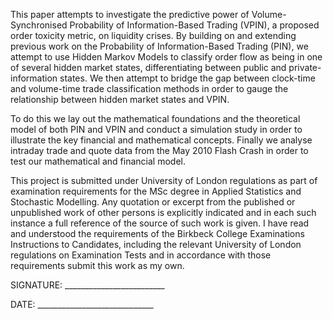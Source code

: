 \chapter*{Abstract}
This paper attempts to investigate the predictive power of Volume-Synchronised Probability of Information-Based Trading (VPIN), a proposed order toxicity metric, on liquidity crises. By building on and extending previous work on the Probability of Information-Based Trading (PIN), we attempt to use Hidden Markov Models to classify order flow as being in one of several hidden market states, differentiating between public and private-information states. We then attempt to bridge the gap between clock-time and volume-time trade classification methods in order to gauge the relationship between hidden market states and VPIN. 

To do this we lay out the mathematical foundations and the theoretical model of both PIN and VPIN and conduct a simulation study in order to illustrate the key financial and mathematical concepts. Finally we analyse intraday trade and quote data from the May 2010 Flash Crash in order to test our mathematical and financial model.

\chapter*{Declaration}

This project is submitted under University of London regulations as part of examination requirements for the MSc degree in Applied Statistics and Stochastic Modelling. Any quotation or excerpt from the published or unpublished work of other persons is explicitly indicated and in each such instance a full reference of the source of such work is given. I have read and understood the requirements of the Birkbeck College Examinations Instructions to Candidates, including the relevant University of London regulations on Examination Tests and in accordance with those requirements submit this work as my own. 


\vspace{20mm} 


SIGNATURE: _________________________   
\vspace{5mm}

DATE: _____________________________

